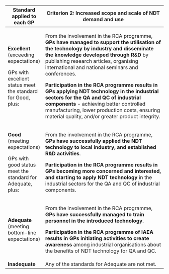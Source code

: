 +-------------------------------------------------------------+--------------------------------------------------------------------------------------------------------------------------------------------------------------------------------------------------------------------------------------------------------------------------------------+
| **Standard applied to each GP**                             | **Criterion 2: Increased scope and scale of NDT demand and use**                                                                                                                                                                                                                     |
+=============================================================+======================================================================================================================================================================================================================================================================================+
| **Excellent** (exceeding expectations)                      | From the involvement in the RCA programme, **GPs have managed to support the utilisation of the technology by industry and disseminate the knowledge developed through R&D** by publishing research articles, organising international and national seminars and conferences.        |
|                                                             |                                                                                                                                                                                                                                                                                      |
| GPs with excellent status meet the standard for Good, plus: | **Participation in the RCA programme results in GPs applying NDT technology in the industrial sectors for the QA and QC of industrial components** - achieving better controlled manufacturing, lower production costs, ensuring material quality, and/or greater product integrity. |
+-------------------------------------------------------------+--------------------------------------------------------------------------------------------------------------------------------------------------------------------------------------------------------------------------------------------------------------------------------------+
| **Good** (meeting expectations)                             | From the involvement in the RCA programme, **GPs have successfully applied the NDT technology to local industry, and established R&D activities**.                                                                                                                                   |
|                                                             |                                                                                                                                                                                                                                                                                      |
| GPs with good status meet the standard for Adequate, plus:  | **Participation in the RCA programme results in GPs becoming more concerned and interested, and starting to apply NDT technology** in the industrial sectors for the QA and QC of industrial components.                                                                             |
+-------------------------------------------------------------+--------------------------------------------------------------------------------------------------------------------------------------------------------------------------------------------------------------------------------------------------------------------------------------+
| **Adequate** (meeting bottom-line expectations)             | From the involvement in the RCA programme, **GPs have successfully managed to train personnel in the introduced technology**.                                                                                                                                                        |
|                                                             |                                                                                                                                                                                                                                                                                      |
|                                                             | **Participation in the RCA programme of IAEA results in GPs initiating activities to create awareness** among industrial organisations about the benefits of NDT technology for QA and QC.                                                                                           |
+-------------------------------------------------------------+--------------------------------------------------------------------------------------------------------------------------------------------------------------------------------------------------------------------------------------------------------------------------------------+
| **Inadequate**                                              | Any of the standards for Adequate are not met.                                                                                                                                                                                                                                       |
+-------------------------------------------------------------+--------------------------------------------------------------------------------------------------------------------------------------------------------------------------------------------------------------------------------------------------------------------------------------+

\

